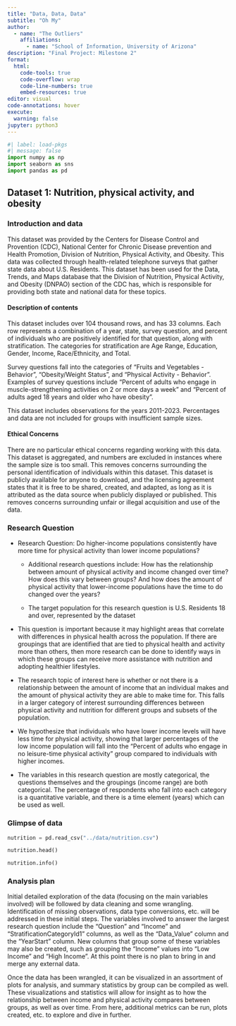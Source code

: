 ```yaml
---
title: "Data, Data, Data"
subtitle: "Oh My"
author:
  - name: "The Outliers"
    affiliations:
      - name: "School of Information, University of Arizona"
description: "Final Project: Milestone 2"
format:
  html:
    code-tools: true
    code-overflow: wrap
    code-line-numbers: true
    embed-resources: true
editor: visual
code-annotations: hover
execute:
  warning: false
jupyter: python3
---
```


```python
#| label: load-pkgs
#| message: false
import numpy as np
import seaborn as sns
import pandas as pd
```

## Dataset 1: Nutrition, physical activity, and obesity

### Introduction and data

This dataset was provided by the Centers for Disease Control and Provention (CDC), National Center for Chronic Disease prevention and Health Promotion, Division of Nutrition, Physical Activity, and Obesity. This data was collected through health-related telephone surveys that gather state data about U.S. Residents. This dataset has been used for the Data, Trends, and Maps database that the Division of Nutrition, Physical Activity, and Obesity (DNPAO) section of the CDC has, which is responsible for providing both state and national data for these topics.

#### Description of contents

This dataset includes over 104 thousand rows, and has 33 columns. Each row represents a combination of a year, state, survey question, and percent of individuals who are positively identified for that question, along with stratification. The categories for stratification are Age Range, Education, Gender, Income, Race/Ethnicity, and Total.

Survey questions fall into the categories of "Fruits and Vegetables - Behavior", "Obesity/Weight Status", and "Physical Activity - Behavior". Examples of survey questions include "Percent of adults who engage in muscle-strengthening activities on 2 or more days a week" and "Percent of adults aged 18 years and older who have obesity".

This dataset includes observations for the years 2011-2023. Percentages and data are not included for groups with insufficient sample sizes.

#### Ethical Concerns

There are no particular ethical concerns regarding working with this data. This dataset is aggregated, and numbers are excluded in instances where the sample size is too small. This removes concerns surrounding the personal identification of individuals within this dataset. This dataset is publicly available for anyone to download, and the licensing agreement states that it is free to be shared, created, and adapted, as long as it is attributed as the data source when publicly displayed or published. This removes concerns surrounding unfair or illegal acquisition and use of the data.

### Research Question

-   Research Question: Do higher-income populations consistently have more time for physical activity than lower income populations?

    -   Additional research questions include: How has the relationship between amount of physical activity and income changed over time? How does this vary between groups? And how does the amount of physical activity that lower-income populations have the time to do changed over the years?

    -   The target population for this research question is U.S. Residents 18 and over, represented by the dataset

-   This question is important because it may highlight areas that correlate with differences in physical health across the population. If there are groupings that are identified that are tied to physical health and activity more than others, then more research can be done to identify ways in which these groups can receive more assistance with nutrition and adopting healthier lifestyles. 

-   The research topic of interest here is whether or not there is a relationship between the amount of income that an individual makes and the amount of physical activity they are able to make time for. This falls in a larger category of interest surrounding differences between physical activity and nutrition for different groups and subsets of the population.

-   We hypothesize that individuals who have lower income levels will have less time for physical activity, showing that larger percentages of the low income population will fall into the “Percent of adults who engage in no leisure-time physical activity” group compared to individuals with higher incomes. 

-   The variables in this research question are mostly categorical, the questions themselves and the groupings (income range) are both categorical. The percentage of respondents who fall into each category is a quantitative variable, and there is a time element (years) which can be used as well.

### Glimpse of data

```python
nutrition = pd.read_csv("../data/nutrition.csv")
```

```python
nutrition.head()
```

```python
nutrition.info()
```

### Analysis plan

Initial detailed exploration of the data (focusing on the main variables involved) will be followed by data cleaning and some wrangling. Identification of missing observations, data type conversions, etc. will be addressed in these initial steps. The variables involved to answer the largest research question include the "Question" and "Income" and "StratificationCategoryId1" columns, as well as the "Data_Value" column and the "YearStart" column. New columns that group some of these variables may also be created, such as grouping the "Income" values into "Low Income" and "High Income". At this point there is no plan to bring in and merge any external data.

Once the data has been wrangled, it can be visualized in an assortment of plots for analysis, and summary statistics by group can be compiled as well. These visualizations and statistics will allow for insight as to how the relationship between income and physical activity compares between groups, as well as over time. From here, additional metrics can be run, plots created, etc. to explore and dive in further.